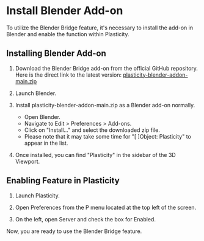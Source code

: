 # Install Blender Add-on

To utilize the Blender Bridge feature, it's necessary to install the add-on in Blender and enable the function within Plasticity.

## Installing Blender Add-on

1. Download the Blender Bridge add-on from the official GitHub repository. Here is the direct link to the latest version:
    [plasticity-blender-addon-main.zip](https://github.com/nkallen/plasticity-blender-addon/archive/refs/heads/main.zip)

2. Launch Blender.

3. Install plasticity-blender-addon-main.zip as a Blender add-on normally.
    - Open Blender.
    - Navigate to Edit > Preferences > Add-ons.
    - Click on "Install..." and select the downloaded zip file.
    - Please note that it may take some time for "[ ]Object: Plasticity" to appear in the list.

4. Once installed, you can find "Plasticity" in the sidebar of the 3D Viewport.

## Enabling Feature in Plasticity

1. Launch Plasticity.

2. Open Preferences from the P menu located at the top left of the screen.

3. On the left, open Server and check the box for Enabled.

Now, you are ready to use the Blender Bridge feature.
